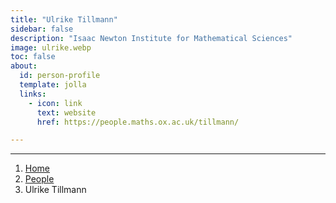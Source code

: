 ```yaml
---
title: "Ulrike Tillmann"
sidebar: false
description: "Isaac Newton Institute for Mathematical Sciences"
image: ulrike.webp
toc: false
about:
  id: person-profile
  template: jolla
  links:
    - icon: link
      text: website
      href: https://people.maths.ox.ac.uk/tillmann/

---
```

---

```{=html}
<nav aria-label="breadcrumb">
  <ol class="breadcrumb">
    <li class="breadcrumb-item"><a href="../../index.html">Home</a></li>
    <li class="breadcrumb-item"><a href="../../people.html">People</a></li>
    <li class="breadcrumb-item active">Ulrike Tillmann</li>

  </ol>
</nav>
```

:::{#person-profile}
:::

